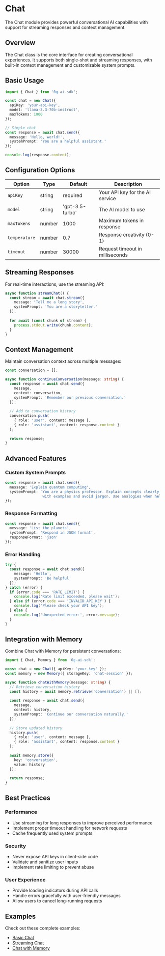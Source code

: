 # Chat

The Chat module provides powerful conversational AI capabilities with support for streaming responses and context management.

## Overview

The Chat class is the core interface for creating conversational experiences. It supports both single-shot and streaming responses, with built-in context management and customizable system prompts.

## Basic Usage

```typescript
import { Chat } from '0g-ai-sdk';

const chat = new Chat({
  apiKey: 'your-api-key',
  model: 'llama-3.3-70b-instruct',
  maxTokens: 1000
});

// Simple chat
const response = await chat.send({
  message: 'Hello, world!',
  systemPrompt: 'You are a helpful assistant.'
});

console.log(response.content);
```

## Configuration Options

| Option | Type | Default | Description |
|--------|------|---------|-------------|
| `apiKey` | string | required | Your API key for the AI service |
| `model` | string | 'gpt-3.5-turbo' | The AI model to use |
| `maxTokens` | number | 1000 | Maximum tokens in response |
| `temperature` | number | 0.7 | Response creativity (0-1) |
| `timeout` | number | 30000 | Request timeout in milliseconds |

## Streaming Responses

For real-time interactions, use the streaming API:

```typescript
async function streamChat() {
  const stream = await chat.stream({
    message: 'Tell me a long story',
    systemPrompt: 'You are a storyteller.'
  });
  
  for await (const chunk of stream) {
    process.stdout.write(chunk.content);
  }
}
```

## Context Management

Maintain conversation context across multiple messages:

```typescript
const conversation = [];

async function continueConversation(message: string) {
  const response = await chat.send({
    message,
    context: conversation,
    systemPrompt: 'Remember our previous conversation.'
  });
  
  // Add to conversation history
  conversation.push(
    { role: 'user', content: message },
    { role: 'assistant', content: response.content }
  );
  
  return response;
}
```

## Advanced Features

### Custom System Prompts

```typescript
const response = await chat.send({
  message: 'Explain quantum computing',
  systemPrompt: `You are a physics professor. Explain concepts clearly 
                 with examples and avoid jargon. Use analogies when helpful.`
});
```

### Response Formatting

```typescript
const response = await chat.send({
  message: 'List the planets',
  systemPrompt: 'Respond in JSON format',
  responseFormat: 'json'
});
```

### Error Handling

```typescript
try {
  const response = await chat.send({
    message: 'Hello',
    systemPrompt: 'Be helpful'
  });
} catch (error) {
  if (error.code === 'RATE_LIMIT') {
    console.log('Rate limit exceeded, please wait');
  } else if (error.code === 'INVALID_API_KEY') {
    console.log('Please check your API key');
  } else {
    console.log('Unexpected error:', error.message);
  }
}
```

## Integration with Memory

Combine Chat with Memory for persistent conversations:

```typescript
import { Chat, Memory } from '0g-ai-sdk';

const chat = new Chat({ apiKey: 'your-key' });
const memory = new Memory({ storageKey: 'chat-session' });

async function chatWithMemory(message: string) {
  // Retrieve conversation history
  const history = await memory.retrieve('conversation') || [];
  
  const response = await chat.send({
    message,
    context: history,
    systemPrompt: 'Continue our conversation naturally.'
  });
  
  // Store updated history
  history.push(
    { role: 'user', content: message },
    { role: 'assistant', content: response.content }
  );
  
  await memory.store({
    key: 'conversation',
    value: history
  });
  
  return response;
}
```

## Best Practices

### Performance
- Use streaming for long responses to improve perceived performance
- Implement proper timeout handling for network requests
- Cache frequently used system prompts

### Security
- Never expose API keys in client-side code
- Validate and sanitize user inputs
- Implement rate limiting to prevent abuse

### User Experience
- Provide loading indicators during API calls
- Handle errors gracefully with user-friendly messages
- Allow users to cancel long-running requests

## Examples

Check out these complete examples:

- [Basic Chat](https://github.com/0glabs/0g-ai-sdk/blob/main/examples/basic-usage.ts)
- [Streaming Chat](https://github.com/0glabs/0g-ai-sdk/blob/main/examples/streaming-chat.ts)
- [Chat with Memory](https://github.com/0glabs/0g-ai-sdk/blob/main/examples/advanced-memory.ts)
